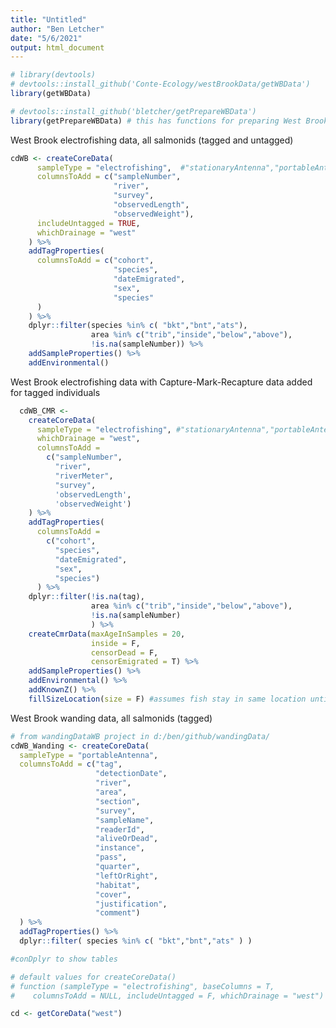 ```yaml
---
title: "Untitled"
author: "Ben Letcher"
date: "5/6/2021"
output: html_document
---
```


```r
# library(devtools)
# devtools::install_github('Conte-Ecology/westBrookData/getWBData')
library(getWBData)

# devtools::install_github('bletcher/getPrepareWBData')
library(getPrepareWBData) # this has functions for preparing West Brook data

```

West Brook electrofishing data, all salmonids (tagged and untagged)
```r
cdWB <- createCoreData(
      sampleType = "electrofishing",  #"stationaryAntenna","portableAntenna"
      columnsToAdd = c("sampleNumber",
                       "river",
                       "survey",
                       "observedLength",
                       "observedWeight"),
      includeUntagged = TRUE,
      whichDrainage = "west"
    ) %>%
    addTagProperties(
      columnsToAdd = c("cohort",
                       "species",
                       "dateEmigrated",
                       "sex",
                       "species"
      )
    ) %>%
    dplyr::filter(species %in% c( "bkt","bnt","ats"),
                  area %in% c("trib","inside","below","above"),
                  !is.na(sampleNumber)) %>%
    addSampleProperties() %>%
    addEnvironmental()

```

West Brook electrofishing data with Capture-Mark-Recapture data added for tagged individuals
```r
  cdWB_CMR <- 
    createCoreData(
      sampleType = "electrofishing", #"stationaryAntenna","portableAntenna"),
      whichDrainage = "west",
      columnsToAdd =
        c("sampleNumber",
          "river",
          "riverMeter",
          "survey",
          'observedLength',
          'observedWeight')
    ) %>%
    addTagProperties(
      columnsToAdd = 
        c("cohort",
          "species",
          "dateEmigrated",
          "sex",
          "species")
      ) %>%
    dplyr::filter(!is.na(tag), 
                  area %in% c("trib","inside","below","above"), 
                  !is.na(sampleNumber) 
                  ) %>%
    createCmrData(maxAgeInSamples = 20, 
                  inside = F, 
                  censorDead = F, 
                  censorEmigrated = T) %>%
    addSampleProperties() %>%
    addEnvironmental() %>%
    addKnownZ() %>%
    fillSizeLocation(size = F) #assumes fish stay in same location until observed elsewhere
```

West Brook wanding data, all salmonids (tagged)
```r
# from wandingDataWB project in d:/ben/github/wandingData/
cdWB_Wanding <- createCoreData(
  sampleType = "portableAntenna",
  columnsToAdd = c("tag", 
                   "detectionDate", 
                   "river", 
                   "area", 
                   "section", 
                   "survey", 
                   "sampleName", 
                   "readerId", 
                   "aliveOrDead", 
                   "instance", 
                   "pass", 
                   "quarter", 
                   "leftOrRight", 
                   "habitat", 
                   "cover", 
                   "justification", 
                   "comment")
  ) %>% 
  addTagProperties() %>%
  dplyr::filter( species %in% c( "bkt","bnt","ats" ) )
```



```r
#conDplyr to show tables

# default values for createCoreData()
# function (sampleType = "electrofishing", baseColumns = T, 
#    columnsToAdd = NULL, includeUntagged = F, whichDrainage = "west") 

cd <- getCoreData("west")
```
